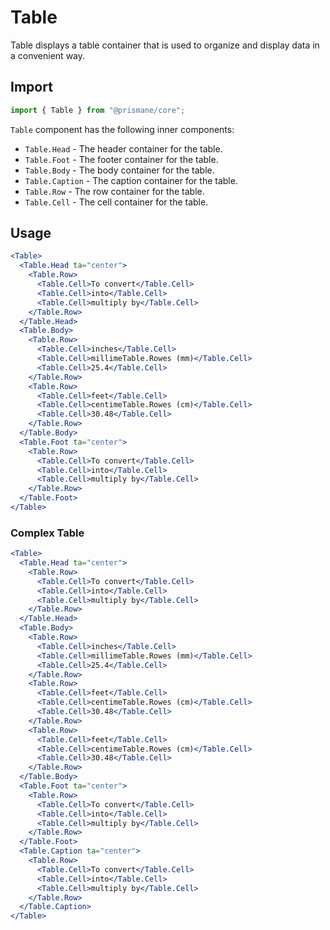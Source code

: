 # Table

Table displays a table container that is used to organize and display data in a convenient way.

## Import

```js
import { Table } from "@prismane/core";
```

`Table` component has the following inner components:

- `Table.Head` - The header container for the table.
- `Table.Foot` - The footer container for the table.
- `Table.Body` - The body container for the table.
- `Table.Caption` - The caption container for the table.
- `Table.Row` - The row container for the table.
- `Table.Cell` - The cell container for the table.

## Usage

```jsx
<Table>
  <Table.Head ta="center">
    <Table.Row>
      <Table.Cell>To convert</Table.Cell>
      <Table.Cell>into</Table.Cell>
      <Table.Cell>multiply by</Table.Cell>
    </Table.Row>
  </Table.Head>
  <Table.Body>
    <Table.Row>
      <Table.Cell>inches</Table.Cell>
      <Table.Cell>millimeTable.Rowes (mm)</Table.Cell>
      <Table.Cell>25.4</Table.Cell>
    </Table.Row>
    <Table.Row>
      <Table.Cell>feet</Table.Cell>
      <Table.Cell>centimeTable.Rowes (cm)</Table.Cell>
      <Table.Cell>30.48</Table.Cell>
    </Table.Row>
  </Table.Body>
  <Table.Foot ta="center">
    <Table.Row>
      <Table.Cell>To convert</Table.Cell>
      <Table.Cell>into</Table.Cell>
      <Table.Cell>multiply by</Table.Cell>
    </Table.Row>
  </Table.Foot>
</Table>
```

### Complex Table

```jsx
<Table>
  <Table.Head ta="center">
    <Table.Row>
      <Table.Cell>To convert</Table.Cell>
      <Table.Cell>into</Table.Cell>
      <Table.Cell>multiply by</Table.Cell>
    </Table.Row>
  </Table.Head>
  <Table.Body>
    <Table.Row>
      <Table.Cell>inches</Table.Cell>
      <Table.Cell>millimeTable.Rowes (mm)</Table.Cell>
      <Table.Cell>25.4</Table.Cell>
    </Table.Row>
    <Table.Row>
      <Table.Cell>feet</Table.Cell>
      <Table.Cell>centimeTable.Rowes (cm)</Table.Cell>
      <Table.Cell>30.48</Table.Cell>
    </Table.Row>
    <Table.Row>
      <Table.Cell>feet</Table.Cell>
      <Table.Cell>centimeTable.Rowes (cm)</Table.Cell>
      <Table.Cell>30.48</Table.Cell>
    </Table.Row>
  </Table.Body>
  <Table.Foot ta="center">
    <Table.Row>
      <Table.Cell>To convert</Table.Cell>
      <Table.Cell>into</Table.Cell>
      <Table.Cell>multiply by</Table.Cell>
    </Table.Row>
  </Table.Foot>
  <Table.Caption ta="center">
    <Table.Row>
      <Table.Cell>To convert</Table.Cell>
      <Table.Cell>into</Table.Cell>
      <Table.Cell>multiply by</Table.Cell>
    </Table.Row>
  </Table.Caption>
</Table>
```
